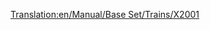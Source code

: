 [[Translation:en/Manual/Base Set/Trains/X2001]]
{{en/Manual/Base Set/Trains/Trains|Image=[[File:en/Manual/Base Set/Trains/X2001.png]]
|Name='X2001'
|Cost=£60,937 ($121.874)
|Speed=305 kph (190 mph)
|Weight=95 t
|Power=9,000 hp (6.618 kW)
|Annual=£3,234 ($6.468)
|Designed=1999
|Lifespan=20
|Capacity=N/A
|Description=This locomotive is the first available monorail power car, and it's a good deal more powerful and faster than the best electric-rail loco, the [[en/Manual/Base Set/Trains/AsiaStar|"AsiaStar"]]. Combine two power cars in one train to reach top speed with a long train. 
|Real-life=Probably a play of the Swedish tilting train [https://www.wikipedia.org/wiki/X2000 X2000] (technically known as X2; as X2000 is a brand name - describing the brand-concept.). http://www.lococarriage.org.uk/x2000.htm has the complete story of X2000 - the train for the year 2000!
}}